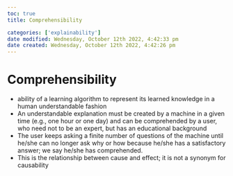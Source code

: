 ```yaml
---
toc: true
title: Comprehensibility

categories: ['explainability']
date modified: Wednesday, October 12th 2022, 4:42:33 pm
date created: Wednesday, October 12th 2022, 4:42:26 pm
---
```


# Comprehensibility


- ability of a learning algorithm to represent its learned knowledge in a human understandable fashion
 - An understandable explanation must be created by a machine in a given time (e.g., one hour or one day) and can be comprehended by a user, who need not to be an expert, but has an educational background
- The user keeps asking a finite number of questions of the machine until he/she can no longer ask why or how because he/she has a satisfactory answer; we say he/she has comprehended.
- This is the relationship between cause and effect; it is not a synonym for causability



